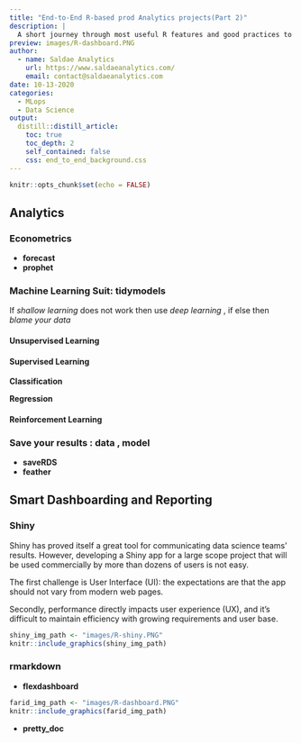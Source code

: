 ```yaml
---
title: "End-to-End R-based prod Analytics projects(Part 2)"
description: |
  A short journey through most useful R features and good practices to make successful productive Machine Learning projects.
preview: images/R-dashboard.PNG
author:
  - name: Saldae Analytics
    url: https://www.saldaeanalytics.com/
    email: contact@saldaeanalytics.com
date: 10-13-2020
categories:
  - MLops
  - Data Science
output:
  distill::distill_article:
    toc: true
    toc_depth: 2
    self_contained: false
    css: end_to_end_background.css
---
```


```r
knitr::opts_chunk$set(echo = FALSE)
```

## Analytics

### Econometrics 

- **forecast**
- **prophet**

### Machine Learning Suit: tidymodels
If *shallow learning* does not work then use *deep learning* , if else then *blame your data*


#### Unsupervised Learning



#### Supervised Learning

**Classification**


**Regression**



#### Reinforcement Learning



### Save your results : data , model

* **saveRDS**
* **feather**

## Smart Dashboarding and Reporting 

### Shiny


Shiny has proved itself a great tool for communicating data science teams’ results. However, developing a Shiny app for a large scope project that will be used commercially by more than dozens of users is not easy.

The first challenge is User Interface (UI): the expectations are that the app should not vary from modern web pages.

Secondly, performance directly impacts user experience (UX), and it’s difficult to maintain efficiency with growing requirements and user base.


```r
shiny_img_path <- "images/R-shiny.PNG"
knitr::include_graphics(shiny_img_path)

```


### rmarkdown 

- **flexdashboard**


```r
farid_img_path <- "images/R-dashboard.PNG"
knitr::include_graphics(farid_img_path)

```

- **pretty_doc**

